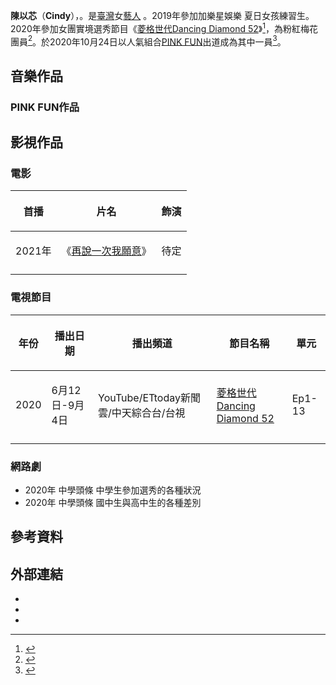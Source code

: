 {{藝人
| 姓名 = 陳以芯
| 類型 = 女藝人
| 圖片 = 以芯202110.jpg
| 圖片尺寸 = 
| 羅馬拼音 = Chen Yi Xin
| 英文名 = Cindy
| 暱稱 = 小芯/阿芯/忙內

| 國籍 = {{ROC}}
| 出生日期 = {{Birth_date_and_age|2002|10|11}}
| 出生地點 = {{TWN}}[[彰化縣|彰化縣]]
| 教育程度 = [[台北市|台北市]][[私立|私立]][[莊敬高職|莊敬高職]]表演藝術科<br>
| 音樂類型 = [[華語流行音樂|華語流行音樂]]
| 職業 = [[學生|學生]]、[[歌手|歌手]]、[[演員|演員]]
| 語言 = [[中華民國國語|國語]]、[[英語|英語]]、[[台語|台語]]
| 出道日期 = 2020年10月24日
| 活躍年代 = 2020年至今
| 唱片公司 = [[台灣索尼音樂娛樂|台灣索尼音樂娛樂]]
| 經紀公司 = 加樂星娛樂<br>[[野火娛樂|野火娛樂]]（2020年-至今）
| 網站 = 
| 音樂專輯 = 
| 相關團體 = [[PINK_FUN|PINK FUN]]
| imdb = 
}}

'''陳以芯'''（'''Cindy'''），{{BD|2002年|10月11日||}}。是[[臺灣|臺灣]]女[[藝人|藝人]] 。2019年參加加樂星娛樂 夏日女孩練習生。2020年參加女團實境選秀節目《[[菱格世代Dancing_Diamond_52|菱格世代Dancing Diamond 52]]》<ref>{{cite news |author1=許逸群 |title=爸曾參加小虎隊徵選！陳以芯出戰《DD52》淚崩跟媽道歉 |url=https://star.ettoday.net/news/1728891 |accessdate=2021-01-14 |work=ETtoday星光雲 |date=2020-06-03 |archive-date=2021-01-16 |archive-url=https://web.archive.org/web/20210116110516/https://star.ettoday.net/news/1728891 |dead-url=no }}</ref>，為粉紅梅花團員<ref>{{cite news |author1=娛樂組 |title=【粉紅梅花夯圈粉4】加入女團想當創作歌手　她自爆「曾7天沒洗頭」 |url=https://www.mirrormedia.mg/story/20200804ent012/ |accessdate=2021-01-14 |work=鏡週刊 |date=2020-08-05}}</ref>。於2020年10月24日以人氣組合[[PINK_FUN|PINK FUN]]出道成為其中一員<ref>{{cite news |author1=鏡週刊 |title=女團親曝出道前辛酸！　收入歸零暫別家人…PINK FUN苦熬翻身出片 |url=https://star.ettoday.net/news/1842017 |accessdate=2020-12-31 |work=ETtoday星光雲 |date=2020-10-29 |archive-date=2020-11-01 |archive-url=https://web.archive.org/web/20201101122140/https://star.ettoday.net/news/1842017 |dead-url=no }}</ref>。

==音樂作品==
===PINK FUN作品===
{{For|《PINK FUN》之作品|PINK FUN#音樂作品}}

== 影視作品 ==

=== 電影 ===
{| class="wikitable"
!首播
!片名
!飾演
|-
|2021年
|《[[再說一次我願意_(台灣電影)|再說一次我願意]]》
|待定
|-
|}

===電視節目===
{| class="wikitable" 
!年份
!播出日期
!播出頻道
!節目名稱
!單元
|-
| rowspan="1" |2020
|6月12日-9月4日
|YouTube/ETtoday新聞雲/中天綜合台/台視
|[[菱格世代Dancing_Diamond_52|菱格世代Dancing Diamond 52]]
|Ep1-13
|-  
|}
===網路劇=== 
*2020年 中學頭條 中學生參加選秀的各種狀況
*2020年 中學頭條 國中生與高中生的各種差別

== 參考資料 ==
{{Reflist|2}}

==外部連結==
*{{Facebook|xinxin1011|陳以芯 Cindy}}
*{{Instagram|c_x_i_n._.1011|陳以芯​ Cindy}}
*{{YouTube|channel=UC95qwNk2VMO57a3b_bxui2g}}